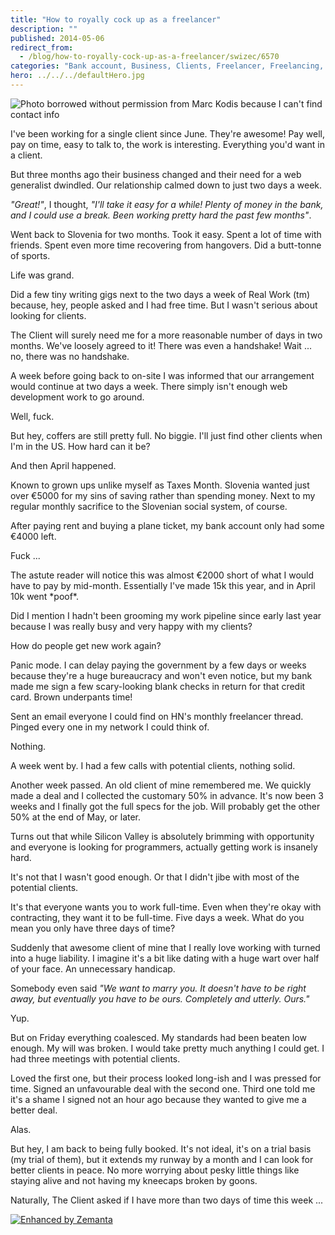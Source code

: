 ```yaml
---
title: "How to royally cock up as a freelancer"
description: ""
published: 2014-05-06
redirect_from:
  - /blog/how-to-royally-cock-up-as-a-freelancer/swizec/6570
categories: "Bank account, Business, Clients, Freelancer, Freelancing, Silicon Valley, Slovenia, United States"
hero: ../../../defaultHero.jpg
---
```


![Photo borrowed without permission from Marc Kodis because I can't find contact info](./img/Photo-borrowed-without-permission-from-Marc-Kodis-because-I-cant-find-contact-infog069ej.jpeg "Photo borrowed without permission from Marc Kodis because I can't find contact info")

I've been working for a single client since June. They're awesome! Pay well, pay on time, easy to talk to, the work is interesting. Everything you'd want in a client.

But three months ago their business changed and their need for a web generalist dwindled. Our relationship calmed down to just two days a week.

_"Great!"_, I thought, _"I'll take it easy for a while! Plenty of money in the bank, and I could use a break. Been working pretty hard the past few months"_.

Went back to Slovenia for two months. Took it easy. Spent a lot of time with friends. Spent even more time recovering from hangovers. Did a butt-tonne of sports.

Life was grand.

Did a few tiny writing gigs next to the two days a week of Real Work (tm) because, hey, people asked and I had free time. But I wasn't serious about looking for clients.

The Client will surely need me for a more reasonable number of days in two months. We've loosely agreed to it! There was even a handshake! Wait ... no, there was no handshake.

A week before going back to on-site I was informed that our arrangement would continue at two days a week. There simply isn't enough web development work to go around.

Well, fuck.

But hey, coffers are still pretty full. No biggie. I'll just find other clients when I'm in the US. How hard can it be?

And then April happened.

Known to grown ups unlike myself as Taxes Month. Slovenia wanted just over €5000 for my sins of saving rather than spending money. Next to my regular monthly sacrifice to the Slovenian social system, of course.

After paying rent and buying a plane ticket, my bank account only had some €4000 left.

Fuck ...

The astute reader will notice this was almost €2000 short of what I would have to pay by mid-month. Essentially I've made 15k this year, and in April 10k went \*poof\*.

Did I mention I hadn't been grooming my work pipeline since early last year because I was really busy and very happy with my clients?

How do people get new work again?

Panic mode. I can delay paying the government by a few days or weeks because they're a huge bureaucracy and won't even notice, but my bank made me sign a few scary-looking blank checks in return for that credit card. Brown underpants time!

Sent an email everyone I could find on HN's monthly freelancer thread. Pinged every one in my network I could think of.

Nothing.

A week went by. I had a few calls with potential clients, nothing solid.

Another week passed. An old client of mine remembered me. We quickly made a deal and I collected the customary 50% in advance. It's now been 3 weeks and I finally got the full specs for the job. Will probably get the other 50% at the end of May, or later.

Turns out that while Silicon Valley is absolutely brimming with opportunity and everyone is looking for programmers, actually getting work is insanely hard.

It's not that I wasn't good enough. Or that I didn't jibe with most of the potential clients.

It's that everyone wants you to work full-time. Even when they're okay with contracting, they want it to be full-time. Five days a week. What do you mean you only have three days of time?

Suddenly that awesome client of mine that I really love working with turned into a huge liability. I imagine it's a bit like dating with a huge wart over half of your face. An unnecessary handicap.

Somebody even said _"We want to marry you. It doesn't have to be right away, but eventually you have to be ours. Completely and utterly. Ours."_

Yup.

But on Friday everything coalesced. My standards had been beaten low enough. My will was broken. I would take pretty much anything I could get. I had three meetings with potential clients.

Loved the first one, but their process looked long-ish and I was pressed for time. Signed an unfavourable deal with the second one. Third one told me it's a shame I signed not an hour ago because they wanted to give me a better deal.

Alas.

But hey, I am back to being fully booked. It's not ideal, it's on a trial basis (my trial of them), but it extends my runway by a month and I can look for better clients in peace. No more worrying about pesky little things like staying alive and not having my kneecaps broken by goons.

Naturally, The Client asked if I have more than two days of time this week ...

[![Enhanced by Zemanta](http://img.zemanta.com/zemified_e.png?x-id=afa3c729-d1c1-4677-bfe9-b9c686f02ef6)](http://www.zemanta.com/?px "Enhanced by Zemanta")
